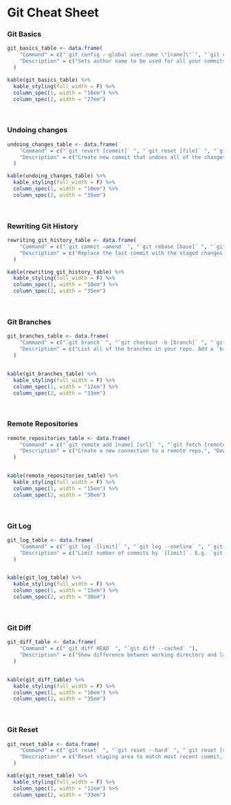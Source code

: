 \newpage

# Git Cheat Sheet {-}

### Git Basics {-}

```r
git_basics_table <- data.frame(
    "Command" = c("`git config --global user.name \"[name]\"`", "`git config --global user.email \"[email]\"`", "`git init [project-name]` ", "`git clone [repo]` ", "`git status` ", "`git diff` ", "`git add [file]` ", "`git diff --staged`", "`git reset [file]`", "`git commit -m “[message]”` ", "`git log` "),
    "Description" = c("Sets author name to be used for all your commits.", "Sets author email to be used for all your commits.", "Create empty git repo in specified directory.", "Clone repo with version history located at `[repo]`.", "List all new or modified files to be committed.", "Show file changes not yet staged.", "Stage all changes in `[file]` for the next commit.", "Shows files differences between staging and the last file version.", "Unstages the file, but preserves its contents.", "Commit the staged snapshot to permanent version history.", "Display the entire commit history for the current branch.")
  )

kable(git_basics_table) %>%
  kable_styling(full_width = F) %>%
  column_spec(1, width = "18em") %>%
  column_spec(2, width = "27em")
```

&nbsp;


### Undoing changes {-}

```r
undoing_changes_table <- data.frame(
    "Command" = c("`git revert [commit]` ", "`git reset [file]` ", "`git clean -n` "),
    "Description" = c("Create new commit that undoes all of the changes made in `[commit]`, then apply it to the current branch. ", "Remove `[file]` from the staging area, but leave the working directory unchanged. This un-stages a file without overwriting any changes. ", "Shows which files would be removed from working directory. Use the `-f` flag in place of the `-n` flag to execute the clean. ")
  )

kable(undoing_changes_table) %>%
  kable_styling(full_width = F) %>%
  column_spec(1, width = "10em") %>%
  column_spec(2, width = "35em")
```

&nbsp;


### Rewriting Git History {-}

```r
rewriting_git_history_table <- data.frame(
    "Command" = c("`git commit —amend` ", "`git rebase [base]` ", "`git reflog` "),
    "Description" = c("Replace the last commit with the staged changes and last commit combined. Use with nothing staged to edit the last commit’s message. ", "Rebase the current branch onto `[base]`. `[base]` can be a commit ID, a branch name, a tag, or a relative reference to `HEAD`. ", "Show a log of changes to the local repository’s `HEAD`. Add `--relative-date` flag to show date info or `--all` to show all refs. ")
  )

kable(rewriting_git_history_table) %>%
  kable_styling(full_width = F) %>%
  column_spec(1, width = "10em") %>%
  column_spec(2, width = "35em")
```

&nbsp;


### Git Branches {-}

```r
git_branches_table <- data.frame(
    "Command" = c("`git branch` ", "`git checkout -b [branch]` ", "`git merge [branch]` "),
    "Description" = c("List all of the branches in your repo. Add a `branch` argument to create a new branch with the name `branch`. ", "Create and check out a new branch named `[branch]`. Drop the `-b` flag to checkout an existing branch. ", "Merge `[branch]` into the current branch. ")
  )


kable(git_branches_table) %>%
  kable_styling(full_width = F) %>%
  column_spec(1, width = "12em") %>%
  column_spec(2, width = "33em")
```

&nbsp;


### Remote Repositories {-}

```r
remote_repositories_table <- data.frame(
    "Command" = c("`git remote add [name] [url]` ", "`git fetch [remote]` ", "`git merge [remote]/[branch]`", "`git pull [remote]` ", "`git push [remote] [branch]` "),
    "Description" = c("Create a new connection to a remote repo.", "Downloads all history from the remote repo.", "Combines the remote branch into the current local branch", "Downloads and merges remote's copy of current branch.", "Uploads the branch and history to `[remote]`.")
  )


kable(remote_repositories_table) %>%
  kable_styling(full_width = F) %>%
  column_spec(1, width = "15em") %>%
  column_spec(2, width = "30em")
```

&nbsp;


### Git Log {-}

```r
git_log_table <- data.frame(
    "Command" = c("`git log -[limit]` ", "`git log --oneline` ", "`git log -p` ", "`git log —-stat` ", "`git log —-author= ”[pattern]”` ", "`git log —grep=”[pattern]”` ", "`git log [since]..[until]` ", "`git log -- [file]` ", "`git log --graph --decorate` "),
    "Description" = c("Limit number of commits by `[limit]`. E.g. `git log -5` will limit to 5 commits. ", "Condense each commit to a single line. ", "Display the full diff of each commit. ", "Include which files were altered and the relative number of lines that were added or deleted from each of them. ", "Search for commits by a particular author. ", "Search for commits with a commit message that matches [pattern]. ", "Shows commits that occur between `[since]` and `[until]`. Args can be a commit ID, branch name, `HEAD`, or any other kind of revision reference. ", "Only display commits that have the specified file. ", "`--graph` flag draws a text based graph of commits on left side of commit msgs. `--decorate` adds names of branches or tags of commits shown. ")
  )


kable(git_log_table) %>%
  kable_styling(full_width = F) %>%
  column_spec(1, width = "15em") %>%
  column_spec(2, width = "30em")
```

&nbsp;


### Git Diff {-}

```r
git_diff_table <- data.frame(
    "Command" = c("`git diff HEAD` ", "`git diff --cached` "),
    "Description" = c("Show difference between working directory and last commit. ", "Show difference between staged changes and last commit. ")
  )


kable(git_diff_table) %>%
  kable_styling(full_width = F) %>%
  column_spec(1, width = "10em") %>%
  column_spec(2, width = "35em")
```

&nbsp;


### Git Reset {-}

```r
git_reset_table <- data.frame(
    "Command" = c("`git reset` ", "`git reset --hard` ", "`git reset [commit]` ", "`git reset --hard [commit]` "),
    "Description" = c("Reset staging area to match most recent commit, but leave the working directory unchanged. ", "Reset staging area and working directory to match most recent commit and *overwrites all changes* in the working directory. ", "Move the current branch tip backward to `[commit]`, reset the staging area to match, but leave the working directory alone. ", "Same as previous, but resets both the staging area & working directory to match. Deletes uncommitted changes, and all commits after `[commit]`. ")
  )

kable(git_reset_table) %>%
  kable_styling(full_width = F) %>%
  column_spec(1, width = "12em") %>%
  column_spec(2, width = "33em")
```

&nbsp;

